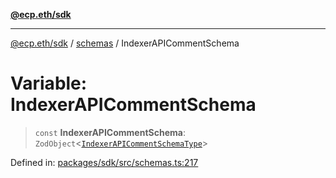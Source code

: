 [**@ecp.eth/sdk**](/sdk-reference/index.mdx)

***

[@ecp.eth/sdk](/sdk-reference/index.mdx) / [schemas](/sdk-reference/schemas/index.mdx) / IndexerAPICommentSchema

# Variable: IndexerAPICommentSchema

> `const` **IndexerAPICommentSchema**: `ZodObject`\<[`IndexerAPICommentSchemaType`](/sdk-reference/schemas/type-aliases/IndexerAPICommentSchemaType.mdx)\>

Defined in: [packages/sdk/src/schemas.ts:217](https://github.com/ecp-eth/comments-monorepo/blob/main/packages/sdk/src/schemas.ts#L217)
